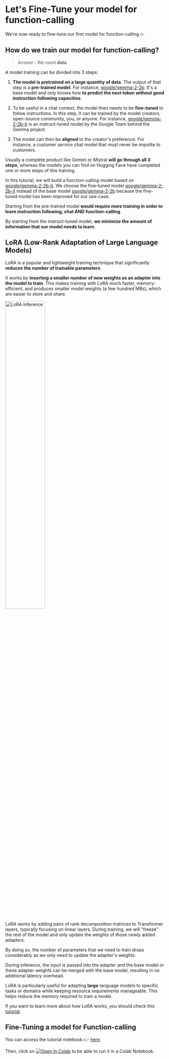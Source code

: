 # Let's Fine-Tune your model for function-calling

We're now ready to fine-tune our first model for function-calling 🔥.

## How do we train our model for function-calling?

> Answer : We need **data**.

A model training can be divided into 3 steps:

1. **The model is pretrained on a large quantity of data**. The output of that step is a **pre-trained model**. For instance, [google/gemma-2-2b](https://huggingface.co/google/gemma-2-2b). It's a base model and only knows how **to predict the next token without good instruction following capacities**.

2. To be useful in a chat context, the model then needs to be **fine-tuned** to follow instructions. In this step, it can be trained by the model creators, open-source community, you, or anyone. For instance, [google/gemma-2-2b-it](https://huggingface.co/google/gemma-2-2b-it) is an instruct-tuned model by the Google Team behind the Gemma project.

3. The model can then be **aligned** to the creator's preference. For instance, a customer service chat model that must never be impolite to customers.

Usually a complete product like Gemini or Mistral **will go through all 3 steps**, whereas the models you can find on Hugging Face have completed one or more steps of this training.

In this tutorial, we will build a function-calling model based on [google/gemma-2-2b-it](https://huggingface.co/google/gemma-2-2b-it). We choose the fine-tuned model [google/gemma-2-2b-it](https://huggingface.co/google/gemma-2-2b-it) instead of the base model [google/gemma-2-2b](https://huggingface.co/google/gemma-2-2b) because the fine-tuned model has been improved for our use-case.

Starting from the pre-trained model **would require more training in order to learn instruction following, chat AND function-calling**.

By starting from the instruct-tuned model, **we minimize the amount of information that our model needs to learn**.

## LoRA  (Low-Rank Adaptation of Large Language Models)

LoRA is a popular and lightweight training technique that significantly **reduces the number of trainable parameters**.

It works by **inserting a smaller number of new weights as an adapter into the model to train**. This makes training with LoRA much faster, memory-efficient, and produces smaller model weights (a few hundred MBs), which are easier to store and share. 

<img src="https://huggingface.co/datasets/agents-course/course-images/resolve/main/en/unit1/blog_multi-lora-serving_LoRA.gif" alt="LoRA inference" width="50%"/>

LoRA works by adding pairs of rank decomposition matrices to Transformer layers, typically focusing on linear layers. During training, we will "freeze" the rest of the model and only update the weights of those newly added adapters. 

By doing so, the number of parameters that we need to train drops considerably as we only need to update the adapter's weights.

During inference, the input is passed into the adapter and the base model or these adapter weights can be merged with the base model, resulting in no additional latency overhead. 

LoRA is particularly useful for adapting **large** language models to specific tasks or domains while keeping resource requirements manageable. This helps reduce the memory required to train a model.

If you want to learn more about how LoRA works, you should check this [tutorial](https://huggingface.co/learn/nlp-course/chapter11/4?fw=pt).

## Fine-Tuning a model for Function-calling

You can access the tutorial notebook 👉 [here](https://huggingface.co/agents-course/notebooks/blob/main/bonus-unit1/bonus-unit1.ipynb).

Then, click on [![Open In Colab](https://colab.research.google.com/assets/colab-badge.svg)](https://colab.research.google.com/#fileId=https://huggingface.co/agents-course/notebooks/blob/main/bonus-unit1/bonus-unit1.ipynb) to be able to run it in a Colab Notebook.


